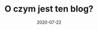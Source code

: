 ---
title: O czym jest ten blog?
slug: o-czym-to-tak-wogole
date: 2020-07-22
image: computer.png
categories: pierwszy post
content: content Lorem ipsum ksdokosdk k osdk odks 
---